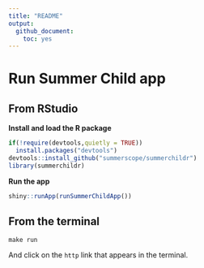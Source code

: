 ```yaml
---
title: "README"
output: 
  github_document:
    toc: yes
---
```


# Run Summer Child app 

## From RStudio

**Install and load the R package**

```r
if(!require(devtools,quietly = TRUE))
  install.packages("devtools")
devtools::install_github("summerscope/summerchildr")
library(summerchildr)
```

**Run the app**

```r
shiny::runApp(runSummerChildApp())
```


## From the terminal

```
make run
```

And click on the `http` link that appears in the terminal.
